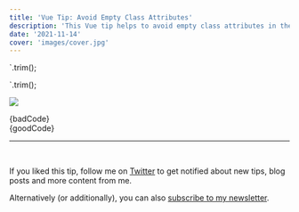 ```yaml
---
title: 'Vue Tip: Avoid Empty Class Attributes'
description: 'This Vue tip helps to avoid empty class attributes in the rendered HTML'
date: '2021-11-14'
cover: 'images/cover.jpg'
---
```



<!-- Will render <div class></div> -->
`.trim();

<!-- Will render <div></div> -->`.trim();

![](./images/cover.jpg)

<TipCard highlight="bad" language="html">
  {badCode}
</TipCard>

<br />

<TipCard highlight="good" language="html">
  {goodCode}
</TipCard>

<br />

---

<br />

If you liked this tip, follow me on [Twitter](https://twitter.com/mokkapps) to get notified about new tips, blog posts and more content from me.

Alternatively (or additionally), you can also [subscribe to my newsletter](https://mokkapps.de/newsletter).

